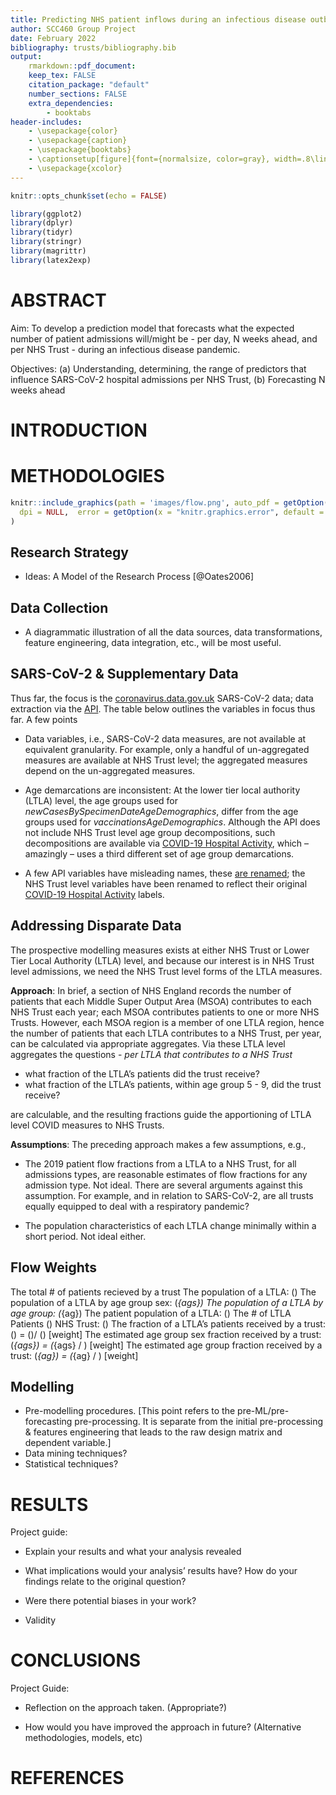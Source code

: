 ```yaml
---
title: Predicting NHS patient inflows during an infectious disease outbreak or pandemic
author: SCC460 Group Project
date: February 2022
bibliography: trusts/bibliography.bib
output:
    rmarkdown::pdf_document:
    keep_tex: FALSE
    citation_package: "default"
    number_sections: FALSE
    extra_dependencies:
        - booktabs
header-includes:
    - \usepackage{color}
    - \usepackage{caption}
    - \usepackage{booktabs}
    - \captionsetup[figure]{font={normalsize, color=gray}, width=.8\linewidth}
    - \usepackage{xcolor}
---
```


<!--- Global Settings --->
```r
knitr::opts_chunk$set(echo = FALSE)
```


<!--- Libraries --->
```r
library(ggplot2)
library(dplyr)
library(tidyr)
library(stringr)
library(magrittr)
library(latex2exp)
```
# ABSTRACT

Aim: To develop a prediction model that forecasts what the expected number of patient admissions will/might be - per day, N weeks ahead, and per NHS Trust - during an infectious disease pandemic.

\vspace{10pt}

Objectives: (a) Understanding, determining, the range of predictors that influence SARS-CoV-2 hospital admissions per NHS Trust, (b) Forecasting N weeks ahead

\vspace{10pt}

# INTRODUCTION


\vspace{35pt}

# METHODOLOGIES

```r
knitr::include_graphics(path = 'images/flow.png', auto_pdf = getOption(x = "knitr.graphics.auto_pdf", default = TRUE),
  dpi = NULL,  error = getOption(x = "knitr.graphics.error", default = TRUE)
)
```


\vspace{10pt}

## Research Strategy

* Ideas: A Model of the Research Process [@Oates2006]

\vspace{10pt}


## Data Collection

* A diagrammatic illustration of all the data sources, data transformations, feature engineering, data integration, etc., will be most useful.

\vspace{10pt}

## SARS-CoV-2 & Supplementary Data

Thus far, the focus is the [coronavirus.data.gov.uk](https://coronavirus.data.gov.uk) SARS-CoV-2 data; data extraction via
the [API](https://coronavirus.data.gov.uk/details/developers-guide/main-api).  The table below outlines the variables
in focus thus far.  A few points

* Data variables, i.e., SARS-CoV-2 data measures, are not available at equivalent granularity.  For example, only a
handful of un-aggregated measures are available at NHS Trust level; the aggregated measures depend on the un-aggregated measures.

* Age demarcations are inconsistent: At the lower tier local authority (LTLA) level, the age groups used for
*newCasesBySpecimenDateAgeDemographics*, differ from the age groups used for *vaccinationsAgeDemographics*.
Although the API does not include NHS Trust level age group decompositions, such decompositions are available
via [COVID-19 Hospital Activity](https://www.england.nhs.uk/statistics/statistical-work-areas/covid-19-hospital-activity/),
which – amazingly – uses a third different set of age group demarcations.

* A few API variables have misleading names, these [are renamed](https://github.com/premodelling/infections/blob/develop/config.py); the NHS Trust level variables have been renamed to reflect their original
[COVID-19 Hospital Activity](https://www.england.nhs.uk/statistics/statistical-work-areas/covid-19-hospital-activity/)
labels.

\vspace{10pt}

## Addressing Disparate Data

The prospective modelling measures exists at either NHS Trust or Lower Tier Local Authority (LTLA) level, and because our interest is in NHS Trust level admissions, we need the NHS Trust level forms of the LTLA measures.

\vspace{10pt}

**Approach**: In brief, a section of NHS England records the number of patients that each Middle Super Output Area (MSOA) contributes to each NHS Trust each year; each MSOA contributes patients to one or more NHS Trusts.  However, each MSOA region is a member of one LTLA region, hence the number of patients that each LTLA contributes to a NHS Trust, per year, can be calculated via appropriate aggregates.  Via these LTLA level aggregates the questions - *per LTLA that contributes to a NHS Trust*

\vspace{5pt}

* what fraction of the LTLA's patients did the trust receive?
* what fraction of the LTLA's patients, within age group 5 - 9, did the trust receive?

\vspace{5pt}

are calculable, and the resulting fractions guide the apportioning of LTLA level COVID measures
to NHS Trusts.

\vspace{10pt}

**Assumptions**: The preceding approach makes a few assumptions, e.g.,

* The 2019 patient flow fractions from a LTLA to a NHS Trust, for all admissions types, are reasonable estimates of flow
fractions for any admission type.  Not ideal.  There are several arguments against this assumption.  For example, and in relation to SARS-CoV-2, are all trusts equally equipped to deal with a respiratory pandemic?

* The population characteristics of each LTLA change minimally within a short period.  Not ideal either.

\vspace{10pt}

## Flow Weights

The total # of patients recieved by a trust
The population of a LTLA: \(\alpha\)
The population of a LTLA by age group sex: \(\alpha_{ags}\)
The population of a LTLA by age group: \(\alpha_{ag}\)
The patient population of a LTLA: \(\rho\)
The # of LTLA Patients \(\rightarrow\) NHS Trust: \(\beta\)
The fraction of a LTLA's patients received by a trust:  \(\lambda\) =  \(\beta\)/ \(\rho\)  [weight]
The estimated age group sex fraction received by a trust: \(\lambda_{ags}\) = \(\lambda\alpha_{ags} / \alpha\) [weight]
The estimated age group fraction received by a trust: \(\lambda_{ag}\) = \(\lambda\alpha_{ag} / \alpha\) [weight]

\vspace{10pt}


## Modelling

* Pre-modelling procedures.   [This point refers to the pre-ML/pre-forecasting pre-processing. It is separate from the initial pre-processing & features engineering that leads to the raw design matrix and dependent variable.]
* Data mining techniques?
* Statistical techniques?




\vspace{35pt}

# RESULTS

Project guide:

* Explain your results and what your analysis revealed

* What implications would your analysis' results have? How do your findings relate to the original question?

* Were there potential biases in your work?

* Validity

\vspace{35pt}

# CONCLUSIONS


Project Guide:

* Reflection on the approach taken. (Appropriate?)

* How would you have improved the approach in future? (Alternative methodologies, models, etc)


\vspace{35pt}

# REFERENCES

